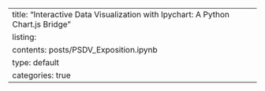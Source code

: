 ---
title: "Interactive Data Visualization with Ipychart: A Python Chart.js Bridge"
listing:
  contents: posts/PSDV_Exposition.ipynb
  type: default
  categories: true
---
